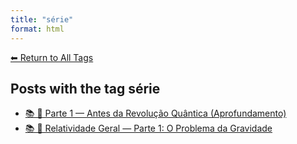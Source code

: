 ```yaml
---
title: "série"
format: html
---
```


[⬅ Return to All Tags](../tags.qmd)

## Posts with the tag **série**

- [📚 🧬 Parte 1 — Antes da Revolução Quântica (Aprofundamento)](/posts/physics/parte-1-mecanica-quantica.html)
- [📚 🌠 Relatividade Geral — Parte 1: O Problema da Gravidade](/posts/physics/relatividade-geral-parte1.html)
